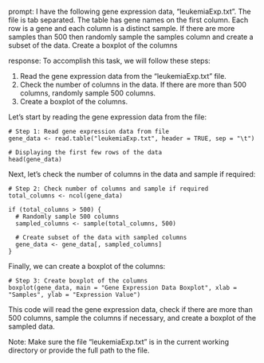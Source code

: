 prompt:
I have the following gene expression data, "leukemiaExp.txt". The file is tab separated. The table has gene names on the first column. Each row is a gene and each column is a distinct sample.  If there are more samples than 500 then randomly sample the samples column and create a subset of the data. Create a boxplot of the columns

response:
To accomplish this task, we will follow these steps:

1. Read the gene expression data from the "leukemiaExp.txt" file.
2. Check the number of columns in the data. If there are more than 500 columns, randomly sample 500 columns.
3. Create a boxplot of the columns.

Let's start by reading the gene expression data from the file:

```
# Step 1: Read gene expression data from file
gene_data <- read.table("leukemiaExp.txt", header = TRUE, sep = "\t")

# Displaying the first few rows of the data
head(gene_data)
```

Next, let's check the number of columns in the data and sample if required:

```
# Step 2: Check number of columns and sample if required
total_columns <- ncol(gene_data)

if (total_columns > 500) {
  # Randomly sample 500 columns
  sampled_columns <- sample(total_columns, 500)
  
  # Create subset of the data with sampled columns
  gene_data <- gene_data[, sampled_columns]
}
```

Finally, we can create a boxplot of the columns:

```
# Step 3: Create boxplot of the columns
boxplot(gene_data, main = "Gene Expression Data Boxplot", xlab = "Samples", ylab = "Expression Value")
```

This code will read the gene expression data, check if there are more than 500 columns, sample the columns if necessary, and create a boxplot of the sampled data.

Note: Make sure the file "leukemiaExp.txt" is in the current working directory or provide the full path to the file.
